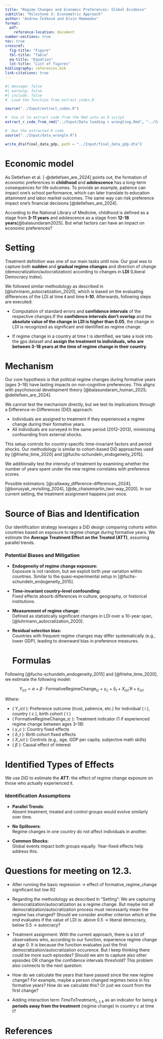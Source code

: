 ```yaml
---
title: "Regime Changes and Economic Preferences: Global Evidence"
subtitle: "Milestone 3: Econometric Approach"
author: "Andrea Češková and Elvin Mammadov"
format: 
  pdf:
    reference-location: document
number-sections: true
toc: true
crossref:
  fig-title: "Figure"
  tbl-title: "Table"
  eq-title: "Equation"
  lot-title: "List of figures"
bibliography: references.bib
link-citations: true
---
```


```r
#| message: false
#| warning: false
#| include: false
#  Load the function from extract_codes.R

source("../Input/extract_codes.R")

#  Use it to extract code from the Rmd into an R script
extract_r_code_from_rmd("../Input/Data loading + wrangling.Rmd", "../Input/data_wrangle.R")

#  Run the extracted R code
source("../Input/data_wrangle.R")

write_dta(final_data_gdp, path = "../Input/final_data_gdp.dta")

```

# Economic model

As Detlefsen et al. [-@detlefsen_are_2024] points out, the formation of economic preferences in **childhood** and **adolescence** has a long-term consequences for life outcomes. To provide an example, patience can impact one's school performance, which can later translate to education attainment and labor market outcomes. The same way can risk preference impact one's financial decisions [@detlefsen_are_2024].

According to the National Library of Medicine, childhood is defined as a stage from **3-11 years** and adolescence as a stage from **12-18 years**[@balasundaram2025]. But what factors can have an impact on economic preferences?

# Setting

Treatment definition was one of our main tasks until now. Our goal was to capture both **sudden** and **gradual regime changes** and direction of change (democratization/autocratization) according to changes in **LDI** (Liberal Democracy Index).

We followed similar methodology as described in [@luhrmann_autocratization_2020], which is based on the evaluating differences of the LDI at time ***t*** and time ***t-10.*** Afterwards, following steps are executed:

-   Computation of standard errors and **confidence intervals** of the respective changes.If the **confidence intervals don't overlap** and the **absolute value of the change in LDI is higher than 0.05**, the change in LDI is recognized as significant and identified as regime change.

-   If regime change in a country at time t is identified, we take a look into the gps dataset and **assign the treatment to individuals, who are between 3-18 years at the time of regime change in their country**.

# Mechanism

Our core hypothesis is that political regime changes during formative years (ages 3--18) have lasting impacts on non-cognitive preferences. This aligns with psychosocial development theory [@balasundaram_human_2025; @detlefsen_are_2024].

We cannot test the mechanism directly, but we test its implications through a Difference-in-Differences (DiD) approach:

-   Individuals are assigned to treatment if they experienced a regime change during their formative years.
-   All individuals are surveyed in the same period (2012--2013), minimizing confounding from external shocks.

This setup controls for country-specific time-invariant factors and period shocks. Our methodology is similar to cohort-based DiD approaches used by [@friehe_time_2020] and [@fuchs-schundeln_endogeneity_2015].

We additionally test the intensity of treatment by examining whether the number of years spent under the new regime correlates with preference scores.

Possible estimators: [@callaway_difference-differences_2024], [@borusyak_revisiting_2024], [@de_chaisemartin_two-way_2020]. In our current setting, the treatment assignment happens just once.

# Source of Bias and Identification

Our identification strategy leverages a DiD design comparing cohorts within countries based on exposure to regime change during formative years. We estimate the **Average Treatment Effect on the Treated (ATT)**, assuming parallel trends.

### Potential Biases and Mitigation

-   **Endogeneity of regime change exposure:**\
    Exposure is not random, but we exploit birth year variation within countries. Similar to the quasi-experimental setup in [@fuchs-schundeln_endogeneity_2015].

-   **Time-invariant country-level confounding:**\
    Fixed effects absorb differences in culture, geography, or historical institutions.

-   **Measurement of regime change:**\
    Defined as statistically significant changes in LDI over a 10-year span, [@luhrmann_autocratization_2020].

-   **Residual selection bias:**\
    Countries with frequent regime changes may differ systematically (e.g., lower GDP), leading to downward bias in preference measures.

    <div>

    # Formulas

    </div>

Following [@fuchs-schundeln_endogeneity_2015] and [@friehe_time_2020], we estimate the following model:

$$
Y_{ict} = \alpha + \beta \cdot \text{FormativeRegimeChange}_{ic} + \gamma_c + \delta_t + X_{ict}'\theta + \varepsilon_{ict}
$$

Where:

-   ( $Y\_{ict}$ ): Preference outcome (trust, patience, etc.) for individual ( i ), country ( c ), birth cohort ( t )
-   ( $\text{FormativeRegimeChange}\_{ic}$ ): Treatment indicator (1 if experienced regime change between ages 3--18)
-   ( $\gamma\_c$ ): Country fixed effects
-   ( $\delta\_t$ ): Birth cohort fixed effects
-   ( $X\_{ict}$ ): Controls (e.g., age, GDP per capita, subjective math skills)
-   ( $\beta$ ): Causal effect of interest

# Identified Types of Effects

We use DiD to estimate the **ATT**: the effect of regime change exposure on those who actually experienced it.

### Identification Assumptions

-   **Parallel Trends**:\
    Absent treatment, treated and control groups would evolve similarly over time.

-   **No Spillovers**:\
    Regime changes in one country do not affect individuals in another.

-   **Common Shocks**:\
    Global events impact both groups equally. Year-fixed effects help address this.

# Questions for meeting on 12.3.

-   After running the basic regression -\> effect of formative_regime_change significant but low R2

-   Regarding the methodology as described in "Setting": We are capturing democratization/autocratization as a regime change. But maybe not all democratization/autocratization process must necessarily mean the regime has changed? Should we consider another criterion which at the end evaluates if the value of LDI is: above 0.5 -\> liberal democracy, below 0.5 -\> autocracy?

-   Treatment assignment: With the current approach, there is a lot of observations who, according to our function, experience regime change at age 0. It is because the function evaluates just the first democratization/autocratization occurence. But I keep thinking there could be more such episodes? Should we aim to capture also other episodes OR change the confidence intervals threshold? This problem also connects to the next question:

-   How do we calculate the years that have passed since the new regime change? For example, maybe a person changed regimes twice in his formative years? How do we calculate this? Or just we count from the first change?

-   Adding interaction term $TimeToTreatment_{c,t,k}$ as an indicator for being $k$ **periods away from the treatment** (regime change) in country $c$ at time $t$?

# References
